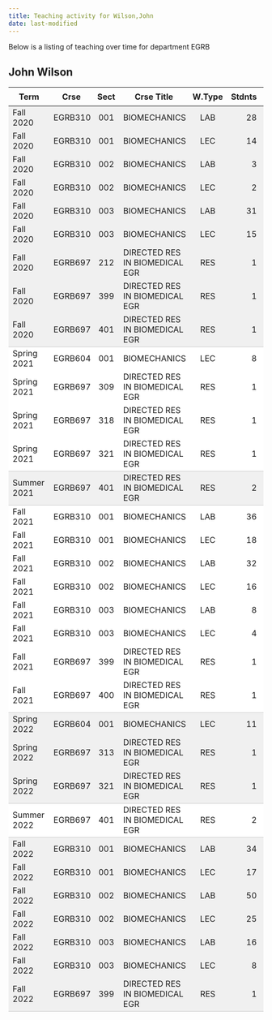 ```yaml
---
title: Teaching activity for Wilson,John
date: last-modified
---
```


Below is a listing of teaching over time for department EGRB


## John Wilson

<style type="text/css">
#T_ac057 table {
  width: 100%;
  border-collapse: collapse;
}
#T_ac057 th {
  text-align: center;
  padding: 8px;
}
#T_ac057 td:nth-child(1) {
  padding-right: 10px;
  text-align: left;
}
#T_ac057 td:nth-child(2) {
  padding-right: 5px;
  text-align: left;
}
#T_ac057  td:nth-child(4) {
  padding-right: 5px;
  text-align: left;
}
#T_ac057 td:nth-child(3) {
  text-align: center;
}
#T_ac057  td:nth-child(5) {
  text-align: center;
}
#T_ac057 td:nth-child(6) {
  text-align: right;
}
#T_ac057  td:nth-child(7) {
  text-align: right;
}
#T_ac057_row0_col0, #T_ac057_row0_col1, #T_ac057_row0_col2, #T_ac057_row0_col3, #T_ac057_row0_col4, #T_ac057_row0_col5, #T_ac057_row0_col6, #T_ac057_row1_col0, #T_ac057_row1_col1, #T_ac057_row1_col2, #T_ac057_row1_col3, #T_ac057_row1_col4, #T_ac057_row1_col5, #T_ac057_row1_col6, #T_ac057_row2_col0, #T_ac057_row2_col1, #T_ac057_row2_col2, #T_ac057_row2_col3, #T_ac057_row2_col4, #T_ac057_row2_col5, #T_ac057_row2_col6, #T_ac057_row3_col0, #T_ac057_row3_col1, #T_ac057_row3_col2, #T_ac057_row3_col3, #T_ac057_row3_col4, #T_ac057_row3_col5, #T_ac057_row3_col6, #T_ac057_row4_col0, #T_ac057_row4_col1, #T_ac057_row4_col2, #T_ac057_row4_col3, #T_ac057_row4_col4, #T_ac057_row4_col5, #T_ac057_row4_col6, #T_ac057_row5_col0, #T_ac057_row5_col1, #T_ac057_row5_col2, #T_ac057_row5_col3, #T_ac057_row5_col4, #T_ac057_row5_col5, #T_ac057_row5_col6, #T_ac057_row6_col0, #T_ac057_row6_col1, #T_ac057_row6_col2, #T_ac057_row6_col3, #T_ac057_row6_col4, #T_ac057_row6_col5, #T_ac057_row6_col6, #T_ac057_row7_col0, #T_ac057_row7_col1, #T_ac057_row7_col2, #T_ac057_row7_col3, #T_ac057_row7_col4, #T_ac057_row7_col5, #T_ac057_row7_col6, #T_ac057_row22_col0, #T_ac057_row22_col1, #T_ac057_row22_col2, #T_ac057_row22_col3, #T_ac057_row22_col4, #T_ac057_row22_col5, #T_ac057_row22_col6, #T_ac057_row23_col0, #T_ac057_row23_col1, #T_ac057_row23_col2, #T_ac057_row23_col3, #T_ac057_row23_col4, #T_ac057_row23_col5, #T_ac057_row23_col6, #T_ac057_row26_col0, #T_ac057_row26_col1, #T_ac057_row26_col2, #T_ac057_row26_col3, #T_ac057_row26_col4, #T_ac057_row26_col5, #T_ac057_row26_col6, #T_ac057_row27_col0, #T_ac057_row27_col1, #T_ac057_row27_col2, #T_ac057_row27_col3, #T_ac057_row27_col4, #T_ac057_row27_col5, #T_ac057_row27_col6, #T_ac057_row28_col0, #T_ac057_row28_col1, #T_ac057_row28_col2, #T_ac057_row28_col3, #T_ac057_row28_col4, #T_ac057_row28_col5, #T_ac057_row28_col6, #T_ac057_row29_col0, #T_ac057_row29_col1, #T_ac057_row29_col2, #T_ac057_row29_col3, #T_ac057_row29_col4, #T_ac057_row29_col5, #T_ac057_row29_col6, #T_ac057_row30_col0, #T_ac057_row30_col1, #T_ac057_row30_col2, #T_ac057_row30_col3, #T_ac057_row30_col4, #T_ac057_row30_col5, #T_ac057_row30_col6, #T_ac057_row31_col0, #T_ac057_row31_col1, #T_ac057_row31_col2, #T_ac057_row31_col3, #T_ac057_row31_col4, #T_ac057_row31_col5, #T_ac057_row31_col6 {
  background-color: #f0f0f0;
  border-bottom: none;
}
#T_ac057_row8_col0, #T_ac057_row8_col1, #T_ac057_row8_col2, #T_ac057_row8_col3, #T_ac057_row8_col4, #T_ac057_row8_col5, #T_ac057_row8_col6, #T_ac057_row13_col0, #T_ac057_row13_col1, #T_ac057_row13_col2, #T_ac057_row13_col3, #T_ac057_row13_col4, #T_ac057_row13_col5, #T_ac057_row13_col6, #T_ac057_row24_col0, #T_ac057_row24_col1, #T_ac057_row24_col2, #T_ac057_row24_col3, #T_ac057_row24_col4, #T_ac057_row24_col5, #T_ac057_row24_col6, #T_ac057_row32_col0, #T_ac057_row32_col1, #T_ac057_row32_col2, #T_ac057_row32_col3, #T_ac057_row32_col4, #T_ac057_row32_col5, #T_ac057_row32_col6 {
  background-color: #f0f0f0;
  border-bottom: 1px solid #ccc;
}
#T_ac057_row9_col0, #T_ac057_row9_col1, #T_ac057_row9_col2, #T_ac057_row9_col3, #T_ac057_row9_col4, #T_ac057_row9_col5, #T_ac057_row9_col6, #T_ac057_row10_col0, #T_ac057_row10_col1, #T_ac057_row10_col2, #T_ac057_row10_col3, #T_ac057_row10_col4, #T_ac057_row10_col5, #T_ac057_row10_col6, #T_ac057_row11_col0, #T_ac057_row11_col1, #T_ac057_row11_col2, #T_ac057_row11_col3, #T_ac057_row11_col4, #T_ac057_row11_col5, #T_ac057_row11_col6, #T_ac057_row14_col0, #T_ac057_row14_col1, #T_ac057_row14_col2, #T_ac057_row14_col3, #T_ac057_row14_col4, #T_ac057_row14_col5, #T_ac057_row14_col6, #T_ac057_row15_col0, #T_ac057_row15_col1, #T_ac057_row15_col2, #T_ac057_row15_col3, #T_ac057_row15_col4, #T_ac057_row15_col5, #T_ac057_row15_col6, #T_ac057_row16_col0, #T_ac057_row16_col1, #T_ac057_row16_col2, #T_ac057_row16_col3, #T_ac057_row16_col4, #T_ac057_row16_col5, #T_ac057_row16_col6, #T_ac057_row17_col0, #T_ac057_row17_col1, #T_ac057_row17_col2, #T_ac057_row17_col3, #T_ac057_row17_col4, #T_ac057_row17_col5, #T_ac057_row17_col6, #T_ac057_row18_col0, #T_ac057_row18_col1, #T_ac057_row18_col2, #T_ac057_row18_col3, #T_ac057_row18_col4, #T_ac057_row18_col5, #T_ac057_row18_col6, #T_ac057_row19_col0, #T_ac057_row19_col1, #T_ac057_row19_col2, #T_ac057_row19_col3, #T_ac057_row19_col4, #T_ac057_row19_col5, #T_ac057_row19_col6, #T_ac057_row20_col0, #T_ac057_row20_col1, #T_ac057_row20_col2, #T_ac057_row20_col3, #T_ac057_row20_col4, #T_ac057_row20_col5, #T_ac057_row20_col6 {
  background-color: #ffffff;
  border-bottom: none;
}
#T_ac057_row12_col0, #T_ac057_row12_col1, #T_ac057_row12_col2, #T_ac057_row12_col3, #T_ac057_row12_col4, #T_ac057_row12_col5, #T_ac057_row12_col6, #T_ac057_row21_col0, #T_ac057_row21_col1, #T_ac057_row21_col2, #T_ac057_row21_col3, #T_ac057_row21_col4, #T_ac057_row21_col5, #T_ac057_row21_col6, #T_ac057_row25_col0, #T_ac057_row25_col1, #T_ac057_row25_col2, #T_ac057_row25_col3, #T_ac057_row25_col4, #T_ac057_row25_col5, #T_ac057_row25_col6 {
  background-color: #ffffff;
  border-bottom: 1px solid #ccc;
}
</style>
<table id="T_ac057">
  <thead>
    <tr>
      <th id="T_ac057_level0_col0" class="col_heading level0 col0" >Term</th>
      <th id="T_ac057_level0_col1" class="col_heading level0 col1" >Crse</th>
      <th id="T_ac057_level0_col2" class="col_heading level0 col2" >Sect</th>
      <th id="T_ac057_level0_col3" class="col_heading level0 col3" >Crse Title</th>
      <th id="T_ac057_level0_col4" class="col_heading level0 col4" >W.Type</th>
      <th id="T_ac057_level0_col5" class="col_heading level0 col5" >Stdnts</th>
      <th id="T_ac057_level0_col6" class="col_heading level0 col6" >Hours</th>
    </tr>
  </thead>
  <tbody>
    <tr>
      <td id="T_ac057_row0_col0" class="data row0 col0" >Fall 2020</td>
      <td id="T_ac057_row0_col1" class="data row0 col1" >EGRB310</td>
      <td id="T_ac057_row0_col2" class="data row0 col2" >001</td>
      <td id="T_ac057_row0_col3" class="data row0 col3" >BIOMECHANICS</td>
      <td id="T_ac057_row0_col4" class="data row0 col4" >LAB</td>
      <td id="T_ac057_row0_col5" class="data row0 col5" >28</td>
      <td id="T_ac057_row0_col6" class="data row0 col6" >37</td>
    </tr>
    <tr>
      <td id="T_ac057_row1_col0" class="data row1 col0" >Fall 2020</td>
      <td id="T_ac057_row1_col1" class="data row1 col1" >EGRB310</td>
      <td id="T_ac057_row1_col2" class="data row1 col2" >001</td>
      <td id="T_ac057_row1_col3" class="data row1 col3" >BIOMECHANICS</td>
      <td id="T_ac057_row1_col4" class="data row1 col4" >LEC</td>
      <td id="T_ac057_row1_col5" class="data row1 col5" >14</td>
      <td id="T_ac057_row1_col6" class="data row1 col6" >19</td>
    </tr>
    <tr>
      <td id="T_ac057_row2_col0" class="data row2 col0" >Fall 2020</td>
      <td id="T_ac057_row2_col1" class="data row2 col1" >EGRB310</td>
      <td id="T_ac057_row2_col2" class="data row2 col2" >002</td>
      <td id="T_ac057_row2_col3" class="data row2 col3" >BIOMECHANICS</td>
      <td id="T_ac057_row2_col4" class="data row2 col4" >LAB</td>
      <td id="T_ac057_row2_col5" class="data row2 col5" >3</td>
      <td id="T_ac057_row2_col6" class="data row2 col6" >4</td>
    </tr>
    <tr>
      <td id="T_ac057_row3_col0" class="data row3 col0" >Fall 2020</td>
      <td id="T_ac057_row3_col1" class="data row3 col1" >EGRB310</td>
      <td id="T_ac057_row3_col2" class="data row3 col2" >002</td>
      <td id="T_ac057_row3_col3" class="data row3 col3" >BIOMECHANICS</td>
      <td id="T_ac057_row3_col4" class="data row3 col4" >LEC</td>
      <td id="T_ac057_row3_col5" class="data row3 col5" >2</td>
      <td id="T_ac057_row3_col6" class="data row3 col6" >2</td>
    </tr>
    <tr>
      <td id="T_ac057_row4_col0" class="data row4 col0" >Fall 2020</td>
      <td id="T_ac057_row4_col1" class="data row4 col1" >EGRB310</td>
      <td id="T_ac057_row4_col2" class="data row4 col2" >003</td>
      <td id="T_ac057_row4_col3" class="data row4 col3" >BIOMECHANICS</td>
      <td id="T_ac057_row4_col4" class="data row4 col4" >LAB</td>
      <td id="T_ac057_row4_col5" class="data row4 col5" >31</td>
      <td id="T_ac057_row4_col6" class="data row4 col6" >41</td>
    </tr>
    <tr>
      <td id="T_ac057_row5_col0" class="data row5 col0" >Fall 2020</td>
      <td id="T_ac057_row5_col1" class="data row5 col1" >EGRB310</td>
      <td id="T_ac057_row5_col2" class="data row5 col2" >003</td>
      <td id="T_ac057_row5_col3" class="data row5 col3" >BIOMECHANICS</td>
      <td id="T_ac057_row5_col4" class="data row5 col4" >LEC</td>
      <td id="T_ac057_row5_col5" class="data row5 col5" >15</td>
      <td id="T_ac057_row5_col6" class="data row5 col6" >21</td>
    </tr>
    <tr>
      <td id="T_ac057_row6_col0" class="data row6 col0" >Fall 2020</td>
      <td id="T_ac057_row6_col1" class="data row6 col1" >EGRB697</td>
      <td id="T_ac057_row6_col2" class="data row6 col2" >212</td>
      <td id="T_ac057_row6_col3" class="data row6 col3" >DIRECTED RES IN BIOMEDICAL EGR</td>
      <td id="T_ac057_row6_col4" class="data row6 col4" >RES</td>
      <td id="T_ac057_row6_col5" class="data row6 col5" >1</td>
      <td id="T_ac057_row6_col6" class="data row6 col6" >4</td>
    </tr>
    <tr>
      <td id="T_ac057_row7_col0" class="data row7 col0" >Fall 2020</td>
      <td id="T_ac057_row7_col1" class="data row7 col1" >EGRB697</td>
      <td id="T_ac057_row7_col2" class="data row7 col2" >399</td>
      <td id="T_ac057_row7_col3" class="data row7 col3" >DIRECTED RES IN BIOMEDICAL EGR</td>
      <td id="T_ac057_row7_col4" class="data row7 col4" >RES</td>
      <td id="T_ac057_row7_col5" class="data row7 col5" >1</td>
      <td id="T_ac057_row7_col6" class="data row7 col6" >10</td>
    </tr>
    <tr>
      <td id="T_ac057_row8_col0" class="data row8 col0" >Fall 2020</td>
      <td id="T_ac057_row8_col1" class="data row8 col1" >EGRB697</td>
      <td id="T_ac057_row8_col2" class="data row8 col2" >401</td>
      <td id="T_ac057_row8_col3" class="data row8 col3" >DIRECTED RES IN BIOMEDICAL EGR</td>
      <td id="T_ac057_row8_col4" class="data row8 col4" >RES</td>
      <td id="T_ac057_row8_col5" class="data row8 col5" >1</td>
      <td id="T_ac057_row8_col6" class="data row8 col6" >13</td>
    </tr>
    <tr>
      <td id="T_ac057_row9_col0" class="data row9 col0" >Spring 2021</td>
      <td id="T_ac057_row9_col1" class="data row9 col1" >EGRB604</td>
      <td id="T_ac057_row9_col2" class="data row9 col2" >001</td>
      <td id="T_ac057_row9_col3" class="data row9 col3" >BIOMECHANICS</td>
      <td id="T_ac057_row9_col4" class="data row9 col4" >LEC</td>
      <td id="T_ac057_row9_col5" class="data row9 col5" >8</td>
      <td id="T_ac057_row9_col6" class="data row9 col6" >24</td>
    </tr>
    <tr>
      <td id="T_ac057_row10_col0" class="data row10 col0" >Spring 2021</td>
      <td id="T_ac057_row10_col1" class="data row10 col1" >EGRB697</td>
      <td id="T_ac057_row10_col2" class="data row10 col2" >309</td>
      <td id="T_ac057_row10_col3" class="data row10 col3" >DIRECTED RES IN BIOMEDICAL EGR</td>
      <td id="T_ac057_row10_col4" class="data row10 col4" >RES</td>
      <td id="T_ac057_row10_col5" class="data row10 col5" >1</td>
      <td id="T_ac057_row10_col6" class="data row10 col6" >2</td>
    </tr>
    <tr>
      <td id="T_ac057_row11_col0" class="data row11 col0" >Spring 2021</td>
      <td id="T_ac057_row11_col1" class="data row11 col1" >EGRB697</td>
      <td id="T_ac057_row11_col2" class="data row11 col2" >318</td>
      <td id="T_ac057_row11_col3" class="data row11 col3" >DIRECTED RES IN BIOMEDICAL EGR</td>
      <td id="T_ac057_row11_col4" class="data row11 col4" >RES</td>
      <td id="T_ac057_row11_col5" class="data row11 col5" >1</td>
      <td id="T_ac057_row11_col6" class="data row11 col6" >11</td>
    </tr>
    <tr>
      <td id="T_ac057_row12_col0" class="data row12 col0" >Spring 2021</td>
      <td id="T_ac057_row12_col1" class="data row12 col1" >EGRB697</td>
      <td id="T_ac057_row12_col2" class="data row12 col2" >321</td>
      <td id="T_ac057_row12_col3" class="data row12 col3" >DIRECTED RES IN BIOMEDICAL EGR</td>
      <td id="T_ac057_row12_col4" class="data row12 col4" >RES</td>
      <td id="T_ac057_row12_col5" class="data row12 col5" >1</td>
      <td id="T_ac057_row12_col6" class="data row12 col6" >14</td>
    </tr>
    <tr>
      <td id="T_ac057_row13_col0" class="data row13 col0" >Summer 2021</td>
      <td id="T_ac057_row13_col1" class="data row13 col1" >EGRB697</td>
      <td id="T_ac057_row13_col2" class="data row13 col2" >401</td>
      <td id="T_ac057_row13_col3" class="data row13 col3" >DIRECTED RES IN BIOMEDICAL EGR</td>
      <td id="T_ac057_row13_col4" class="data row13 col4" >RES</td>
      <td id="T_ac057_row13_col5" class="data row13 col5" >2</td>
      <td id="T_ac057_row13_col6" class="data row13 col6" >6</td>
    </tr>
    <tr>
      <td id="T_ac057_row14_col0" class="data row14 col0" >Fall 2021</td>
      <td id="T_ac057_row14_col1" class="data row14 col1" >EGRB310</td>
      <td id="T_ac057_row14_col2" class="data row14 col2" >001</td>
      <td id="T_ac057_row14_col3" class="data row14 col3" >BIOMECHANICS</td>
      <td id="T_ac057_row14_col4" class="data row14 col4" >LAB</td>
      <td id="T_ac057_row14_col5" class="data row14 col5" >36</td>
      <td id="T_ac057_row14_col6" class="data row14 col6" >48</td>
    </tr>
    <tr>
      <td id="T_ac057_row15_col0" class="data row15 col0" >Fall 2021</td>
      <td id="T_ac057_row15_col1" class="data row15 col1" >EGRB310</td>
      <td id="T_ac057_row15_col2" class="data row15 col2" >001</td>
      <td id="T_ac057_row15_col3" class="data row15 col3" >BIOMECHANICS</td>
      <td id="T_ac057_row15_col4" class="data row15 col4" >LEC</td>
      <td id="T_ac057_row15_col5" class="data row15 col5" >18</td>
      <td id="T_ac057_row15_col6" class="data row15 col6" >24</td>
    </tr>
    <tr>
      <td id="T_ac057_row16_col0" class="data row16 col0" >Fall 2021</td>
      <td id="T_ac057_row16_col1" class="data row16 col1" >EGRB310</td>
      <td id="T_ac057_row16_col2" class="data row16 col2" >002</td>
      <td id="T_ac057_row16_col3" class="data row16 col3" >BIOMECHANICS</td>
      <td id="T_ac057_row16_col4" class="data row16 col4" >LAB</td>
      <td id="T_ac057_row16_col5" class="data row16 col5" >32</td>
      <td id="T_ac057_row16_col6" class="data row16 col6" >43</td>
    </tr>
    <tr>
      <td id="T_ac057_row17_col0" class="data row17 col0" >Fall 2021</td>
      <td id="T_ac057_row17_col1" class="data row17 col1" >EGRB310</td>
      <td id="T_ac057_row17_col2" class="data row17 col2" >002</td>
      <td id="T_ac057_row17_col3" class="data row17 col3" >BIOMECHANICS</td>
      <td id="T_ac057_row17_col4" class="data row17 col4" >LEC</td>
      <td id="T_ac057_row17_col5" class="data row17 col5" >16</td>
      <td id="T_ac057_row17_col6" class="data row17 col6" >21</td>
    </tr>
    <tr>
      <td id="T_ac057_row18_col0" class="data row18 col0" >Fall 2021</td>
      <td id="T_ac057_row18_col1" class="data row18 col1" >EGRB310</td>
      <td id="T_ac057_row18_col2" class="data row18 col2" >003</td>
      <td id="T_ac057_row18_col3" class="data row18 col3" >BIOMECHANICS</td>
      <td id="T_ac057_row18_col4" class="data row18 col4" >LAB</td>
      <td id="T_ac057_row18_col5" class="data row18 col5" >8</td>
      <td id="T_ac057_row18_col6" class="data row18 col6" >11</td>
    </tr>
    <tr>
      <td id="T_ac057_row19_col0" class="data row19 col0" >Fall 2021</td>
      <td id="T_ac057_row19_col1" class="data row19 col1" >EGRB310</td>
      <td id="T_ac057_row19_col2" class="data row19 col2" >003</td>
      <td id="T_ac057_row19_col3" class="data row19 col3" >BIOMECHANICS</td>
      <td id="T_ac057_row19_col4" class="data row19 col4" >LEC</td>
      <td id="T_ac057_row19_col5" class="data row19 col5" >4</td>
      <td id="T_ac057_row19_col6" class="data row19 col6" >5</td>
    </tr>
    <tr>
      <td id="T_ac057_row20_col0" class="data row20 col0" >Fall 2021</td>
      <td id="T_ac057_row20_col1" class="data row20 col1" >EGRB697</td>
      <td id="T_ac057_row20_col2" class="data row20 col2" >399</td>
      <td id="T_ac057_row20_col3" class="data row20 col3" >DIRECTED RES IN BIOMEDICAL EGR</td>
      <td id="T_ac057_row20_col4" class="data row20 col4" >RES</td>
      <td id="T_ac057_row20_col5" class="data row20 col5" >1</td>
      <td id="T_ac057_row20_col6" class="data row20 col6" >10</td>
    </tr>
    <tr>
      <td id="T_ac057_row21_col0" class="data row21 col0" >Fall 2021</td>
      <td id="T_ac057_row21_col1" class="data row21 col1" >EGRB697</td>
      <td id="T_ac057_row21_col2" class="data row21 col2" >400</td>
      <td id="T_ac057_row21_col3" class="data row21 col3" >DIRECTED RES IN BIOMEDICAL EGR</td>
      <td id="T_ac057_row21_col4" class="data row21 col4" >RES</td>
      <td id="T_ac057_row21_col5" class="data row21 col5" >1</td>
      <td id="T_ac057_row21_col6" class="data row21 col6" >14</td>
    </tr>
    <tr>
      <td id="T_ac057_row22_col0" class="data row22 col0" >Spring 2022</td>
      <td id="T_ac057_row22_col1" class="data row22 col1" >EGRB604</td>
      <td id="T_ac057_row22_col2" class="data row22 col2" >001</td>
      <td id="T_ac057_row22_col3" class="data row22 col3" >BIOMECHANICS</td>
      <td id="T_ac057_row22_col4" class="data row22 col4" >LEC</td>
      <td id="T_ac057_row22_col5" class="data row22 col5" >11</td>
      <td id="T_ac057_row22_col6" class="data row22 col6" >33</td>
    </tr>
    <tr>
      <td id="T_ac057_row23_col0" class="data row23 col0" >Spring 2022</td>
      <td id="T_ac057_row23_col1" class="data row23 col1" >EGRB697</td>
      <td id="T_ac057_row23_col2" class="data row23 col2" >313</td>
      <td id="T_ac057_row23_col3" class="data row23 col3" >DIRECTED RES IN BIOMEDICAL EGR</td>
      <td id="T_ac057_row23_col4" class="data row23 col4" >RES</td>
      <td id="T_ac057_row23_col5" class="data row23 col5" >1</td>
      <td id="T_ac057_row23_col6" class="data row23 col6" >6</td>
    </tr>
    <tr>
      <td id="T_ac057_row24_col0" class="data row24 col0" >Spring 2022</td>
      <td id="T_ac057_row24_col1" class="data row24 col1" >EGRB697</td>
      <td id="T_ac057_row24_col2" class="data row24 col2" >321</td>
      <td id="T_ac057_row24_col3" class="data row24 col3" >DIRECTED RES IN BIOMEDICAL EGR</td>
      <td id="T_ac057_row24_col4" class="data row24 col4" >RES</td>
      <td id="T_ac057_row24_col5" class="data row24 col5" >1</td>
      <td id="T_ac057_row24_col6" class="data row24 col6" >14</td>
    </tr>
    <tr>
      <td id="T_ac057_row25_col0" class="data row25 col0" >Summer 2022</td>
      <td id="T_ac057_row25_col1" class="data row25 col1" >EGRB697</td>
      <td id="T_ac057_row25_col2" class="data row25 col2" >401</td>
      <td id="T_ac057_row25_col3" class="data row25 col3" >DIRECTED RES IN BIOMEDICAL EGR</td>
      <td id="T_ac057_row25_col4" class="data row25 col4" >RES</td>
      <td id="T_ac057_row25_col5" class="data row25 col5" >2</td>
      <td id="T_ac057_row25_col6" class="data row25 col6" >6</td>
    </tr>
    <tr>
      <td id="T_ac057_row26_col0" class="data row26 col0" >Fall 2022</td>
      <td id="T_ac057_row26_col1" class="data row26 col1" >EGRB310</td>
      <td id="T_ac057_row26_col2" class="data row26 col2" >001</td>
      <td id="T_ac057_row26_col3" class="data row26 col3" >BIOMECHANICS</td>
      <td id="T_ac057_row26_col4" class="data row26 col4" >LAB</td>
      <td id="T_ac057_row26_col5" class="data row26 col5" >34</td>
      <td id="T_ac057_row26_col6" class="data row26 col6" >45</td>
    </tr>
    <tr>
      <td id="T_ac057_row27_col0" class="data row27 col0" >Fall 2022</td>
      <td id="T_ac057_row27_col1" class="data row27 col1" >EGRB310</td>
      <td id="T_ac057_row27_col2" class="data row27 col2" >001</td>
      <td id="T_ac057_row27_col3" class="data row27 col3" >BIOMECHANICS</td>
      <td id="T_ac057_row27_col4" class="data row27 col4" >LEC</td>
      <td id="T_ac057_row27_col5" class="data row27 col5" >17</td>
      <td id="T_ac057_row27_col6" class="data row27 col6" >23</td>
    </tr>
    <tr>
      <td id="T_ac057_row28_col0" class="data row28 col0" >Fall 2022</td>
      <td id="T_ac057_row28_col1" class="data row28 col1" >EGRB310</td>
      <td id="T_ac057_row28_col2" class="data row28 col2" >002</td>
      <td id="T_ac057_row28_col3" class="data row28 col3" >BIOMECHANICS</td>
      <td id="T_ac057_row28_col4" class="data row28 col4" >LAB</td>
      <td id="T_ac057_row28_col5" class="data row28 col5" >50</td>
      <td id="T_ac057_row28_col6" class="data row28 col6" >67</td>
    </tr>
    <tr>
      <td id="T_ac057_row29_col0" class="data row29 col0" >Fall 2022</td>
      <td id="T_ac057_row29_col1" class="data row29 col1" >EGRB310</td>
      <td id="T_ac057_row29_col2" class="data row29 col2" >002</td>
      <td id="T_ac057_row29_col3" class="data row29 col3" >BIOMECHANICS</td>
      <td id="T_ac057_row29_col4" class="data row29 col4" >LEC</td>
      <td id="T_ac057_row29_col5" class="data row29 col5" >25</td>
      <td id="T_ac057_row29_col6" class="data row29 col6" >33</td>
    </tr>
    <tr>
      <td id="T_ac057_row30_col0" class="data row30 col0" >Fall 2022</td>
      <td id="T_ac057_row30_col1" class="data row30 col1" >EGRB310</td>
      <td id="T_ac057_row30_col2" class="data row30 col2" >003</td>
      <td id="T_ac057_row30_col3" class="data row30 col3" >BIOMECHANICS</td>
      <td id="T_ac057_row30_col4" class="data row30 col4" >LAB</td>
      <td id="T_ac057_row30_col5" class="data row30 col5" >16</td>
      <td id="T_ac057_row30_col6" class="data row30 col6" >21</td>
    </tr>
    <tr>
      <td id="T_ac057_row31_col0" class="data row31 col0" >Fall 2022</td>
      <td id="T_ac057_row31_col1" class="data row31 col1" >EGRB310</td>
      <td id="T_ac057_row31_col2" class="data row31 col2" >003</td>
      <td id="T_ac057_row31_col3" class="data row31 col3" >BIOMECHANICS</td>
      <td id="T_ac057_row31_col4" class="data row31 col4" >LEC</td>
      <td id="T_ac057_row31_col5" class="data row31 col5" >8</td>
      <td id="T_ac057_row31_col6" class="data row31 col6" >11</td>
    </tr>
    <tr>
      <td id="T_ac057_row32_col0" class="data row32 col0" >Fall 2022</td>
      <td id="T_ac057_row32_col1" class="data row32 col1" >EGRB697</td>
      <td id="T_ac057_row32_col2" class="data row32 col2" >399</td>
      <td id="T_ac057_row32_col3" class="data row32 col3" >DIRECTED RES IN BIOMEDICAL EGR</td>
      <td id="T_ac057_row32_col4" class="data row32 col4" >RES</td>
      <td id="T_ac057_row32_col5" class="data row32 col5" >1</td>
      <td id="T_ac057_row32_col6" class="data row32 col6" >10</td>
    </tr>
  </tbody>
</table>


